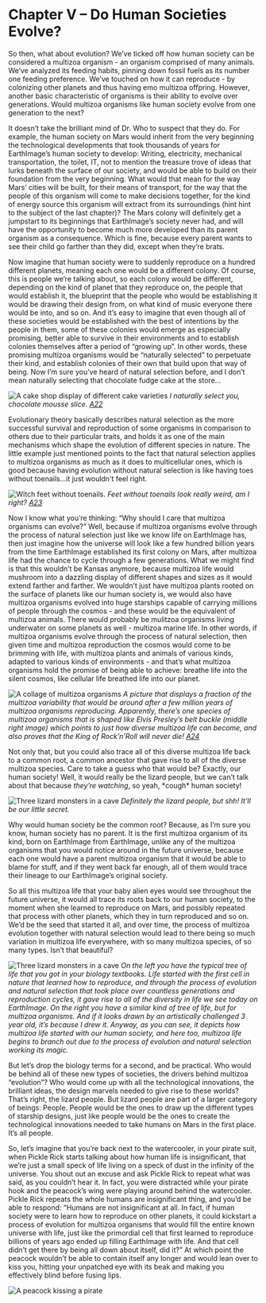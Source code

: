 
# Chapter V – Do Human Societies Evolve?

So then, what about evolution? We’ve ticked off how human society can be considered a multizoa organism - an organism comprised of many animals. We’ve analyzed its feeding habits, pinning down fossil fuels as its number one feeding preference. We’ve touched on how it can reproduce - by colonizing other planets and thus having emo multizoa offpring. However, another basic characteristic of organisms is their ability to evolve over generations. Would multizoa organisms like human society evolve from one generation to the next?

It doesn’t take the brilliant mind of Dr. Who to suspect that they do. For example, the human society on Mars would inherit from the very beginning the technological developments that took thousands of years for EarthImage’s human society to develop: Writing, electricity, mechanical transportation, the toilet, IT, not to mention the treasure trove of ideas that lurks beneath the surface of our society, and would be able to build on their foundation from the very beginning. What would that mean for the way Mars’ cities will be built, for their means of transport, for the way that the people of this organism will come to make decisions together, for the kind of energy source this organism will extract from its surroundings (hint hint to the subject of the last chapter)? The Mars colony will definitely get a jumpstart to its beginnings that EarthImage’s society never had, and will have the opportunity to become much more developed than its parent organism as a consequence. Which is fine, because every parent wants to see their child go farther than they did, except when they’re brats.

Now imagine that human society were to suddenly reproduce on a hundred different planets, meaning each one would be a different colony. Of course, this is people we’re talking about, so each colony would be different, depending on the kind of planet that they reproduce on, the people that would establish it, the blueprint that the people who would be establishing it would be drawing their design from, on what kind of music everyone there would be into, and so on. And it’s easy to imagine that even though all of these societies would be established with the best of intentions by the people in them, some of these colonies would emerge as especially promising, better able to survive in their environments and to establish colonies themselves after a period of “growing up”. In other words, these promising multizoa organisms would be “naturally selected” to perpetuate their kind, and establish colonies of their own that build upon that way of being. Now I’m sure you’ve heard of natural selection before, and I don’t mean naturally selecting that chocolate fudge cake at the store…

![A cake shop display of different cake varieties](../../public/images/understanding-our-whole/chapter-5/cake-shop-display.jpg)
<span style={imgDescStyle}><em>I naturally select you, chocolate mousse slice. [A22](/fullbook/image-sources#chapter-v---do-human-societies-evolve)</em></span>

Evolutionary theory basically describes natural selection as the more successful survival and reproduction of some organisms in comparison to others due to their particular traits, and holds it as one of the main mechanisms which shape the evolution of different species in nature. The little example just mentioned points to the fact that natural selection applies to multizoa organisms as much as it does to multicellular ones, which is good because having evolution without natural selection is like having toes without toenails...it just wouldn't feel right.

![Witch feet without toenails.](../../public/images/understanding-our-whole/chapter-5/feet-without-toenails.jpg)
<span style={imgDescStyle}><em>Feet without toenails look really weird, am I right? [A23](/fullbook/image-sources#chapter-v---do-human-societies-evolve)</em></span>

Now I know what you’re thinking: “Why should I care that multizoa organisms can evolve?” Well, because if multizoa organisms evolve through the process of natural selection just like we know life on EarthImage has, then just imagine how the universe will look like a few hundred billion years from the time EarthImage established its first colony on Mars, after multizoa life had the chance to cycle through a few generations. What we might find is that this wouldn’t be Kansas anymore, because multizoa life would mushroom into a dazzling display of different shapes and sizes as it would extend farther and farther. We wouldn’t just have multizoa plants rooted on the surface of planets like our human society is, we would also have multizoa organisms evolved into huge starships capable of carrying millions of people through the cosmos - and these would be the equivalent of multizoa animals. There would probably be mulitzoa organisms living underwater on some planets as well - multizoa marine life. In other words, if multizoa organisms evolve through the process of natural selection, then given time and multizoa reproduction the cosmos would come to be brimming with life, with multizoa plants and animals of various kinds, adapted to various kinds of environments - and that’s what multizoa organisms hold the promise of being able to achieve: breathe life into the silent cosmos, like cellular life breathed life into our planet.

![A collage of multizoa organisms](../../public/images/understanding-our-whole/chapter-5/collage-of-multizoa-organisms.jpg)
<span style={imgDescStyle}><em>A picture that displays a fraction of the multizoa variability that would be around after a few million years of multizoa organisms reproducing. Apparently, there’s one species of multizoa organisms that is shaped like Elvis Presley’s belt buckle (middle right image) which points to just how diverse multizoa life can become, and also proves that the King of Rock’n’Roll will never die! [A24](/fullbook/image-sources#chapter-v---do-human-societies-evolve)</em></span>


Not only that, but you could also trace all of this diverse multizoa life back to a common root, a common ancestor that gave rise to all of the diverse multizoa species. Care to take a guess who that would be? Exactly, our human society! Well, it would really be the lizard people, but we can’t talk about that because *they’re watching*, so yeah, \*cough\* human society!

![Three lizard monsters in a cave](../../public/images/understanding-our-whole/chapter-5/lizard-people.jpg)
<span style={imgDescStyle}><em>Definitely the lizard people, but shh! It’ll be our little secret.</em></span>

Why would human society be the common root? Because, as I’m sure you know, human society has no parent. It is the first multizoa organism of its kind, born on EarthImage from EarthImage, unlike any of the multizoa organisms that you would notice around in the future universe, because each one would have a parent multizoa organism that it would be able to blame for stuff, and if they went back far enough, all of them would trace their lineage to our EarthImage’s original society.

So all this multizoa life that your baby alien eyes would see throughout the future universe, it would all trace its roots back to our human society, to the moment when she learned to reproduce on Mars, and possibly repeated that process with other planets, which they in turn reproduced and so on. We’d be the seed that started it all, and over time, the process of multizoa evolution together with natural selection would lead to there being so much variation in multizoa life everywhere, with so many multizoa species, of so many types. Isn’t that beautiful?

![Three lizard monsters in a cave](../../public/images/understanding-our-whole/chapter-5/trees-of-life.jpg)
<span style={imgDescStyle}><em>On the left you have the typical tree of life that you got in your biology textbooks. Life started with the first cell in nature that learned how to reproduce, and through the process of evolution and natural selection that took place over countless generations and reproduction cycles, it gave rise to all of the diversity in life we see today on EarthImage. On the right you have a similar kind of tree of life, but for multizoa organisms. And if it looks drawn by an artistically challenged 3 year old, it’s because I drew it. Anyway, as you can see, it depicts how multizoa life started with our human society, and here too, multizoa life begins to branch out due to the process of evolution and natural selection working its magic.</em></span>

But let’s drop the biology terms for a second, and be practical. Who would be behind all of these new types of societies, the drivers behind multizoa “evolution”? Who would come up with all the technological innovations, the brilliant ideas, the design marvels needed to give rise to these worlds? That’s right, the lizard people. But lizard people are part of a larger category of beings: People. People would be the ones to draw up the different types of starship designs, just like people would be the ones to create the technological innovations needed to take humans on Mars in the first place. It’s all people.

So, let’s imagine that you’re back next to the watercooler, in your pirate suit, when Pickle Rick starts talking about how human life is insignificant, that we’re just a small speck of life living on a speck of dust in the infinity of the universe. You shout out an excuse and ask Pickle Rick to repeat what was said, as you couldn’t hear it. In fact, you were distracted while your pirate hook and the peacock’s wing were playing around behind the watercooler. Pickle Rick repeats the whole humans are insignificant thing, and you’d be able to respond: “Humans are not insignificant at all. In fact, if human society were to learn how to reproduce on other planets, it could kickstart a process of evolution for multizoa organisms that would fill the entire known universe with life, just like the primordial cell that first learned to reproduce billions of years ago ended up filling EarthImage with life. And that cell didn’t get there by being all down about itself, did it?” At which point the peacock wouldn’t be able to contain itself any longer and would lean over to kiss you, hitting your unpatched eye with its beak and making you effectively blind before fusing lips.

![A peacock kissing a pirate](../../public/images/understanding-our-whole/chapter-5/pirate-peacock-kiss.jpg)